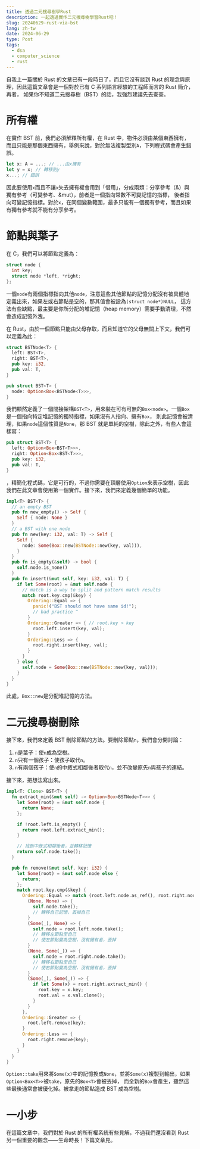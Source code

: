 ```yaml
---
title: 透過二元搜尋樹學Rust
description: 一起透過實作二元搜尋樹學習Rust吧！
slug: 20240629-rust-via-bst
lang: zh-tw
date: 2024-06-29
type: Post
tags:
  - dsa
  - computer_science
  - rust
---
```


自我上一篇關於 Rust 的文章已有一段時日了，而且它沒有談到 Rust 的理念與原理，因此這篇文章會是一個對於已有 C 系列語言經驗的工程師而言的 Rust 簡介，再者，
如果你不知道二元搜尋樹（BST）的話，我強烈建議先去查查。

# 所有權

在實作 BST 前，我們必須解釋所有權，在 Rust 中，物件必須由某個東西擁有，而且只能是那個東西擁有，舉例來說，對於無法複製型別`A`，下列程式碼會產生錯誤。

```rust
let x: A = ...; // ...由x擁有
let y = x; // 轉移到y
x...; // 錯誤
```

因此要使用`x`而且不讓`x`失去擁有權會用到「借用」，分成兩類：分享參考（&）與獨有參考（可變參考、&mut），前者是一個指向常數不可變記憶的指標，
後者指向可變記憶指標。對於`x`，在同個變數範圍，最多只能有一個獨有參考，而且如果有獨有參考就不能有分享參考。

# 節點與葉子

在 C，我們可以將節點定義為：

```c
struct node {
  int key;
  struct node *left, *right;
};
```

一個`node`有兩個指標指向其他`node`，注意這些其他節點的記憶分配沒有被具體地定義出來，如果左或右節點是空的，那其值會被設為`(struct node*)NULL`，
這方法有些缺點，最主要是你所分配的堆記憶（heap memory）需要手動清理，不然會造成記憶外洩。

在 Rust，由於一個節點只能由父母存取，而且知道它的父母無關上下文，我們可以定義為此：

```rust
struct BSTNode<T> {
  left: BST<T>,
  right: BST<T>,
  pub key: i32,
  pub val: T,
}

pub struct BST<T> {
  node: Option<Box<BSTNode<T>>>,
}
```

我們顯然定義了一個間接架構`BST<T>`，用來裝在可有可無的`Box<node>`。一個`Box`是一個指向特定堆記憶的獨特指標，如果沒有人指向、擁有`Box`，
則此記憶會被清理，如果`node`這個性質是`None`，那 BST 就是單純的空樹，除此之外，有些人會這樣寫：

```rust
pub struct BST<T> {
  left: Option<Box<BST<T>>>,
  right: Option<Box<BST<T>>>,
  pub key: i32,
  pub val: T,
}
```

，精簡化程式碼，它是可行的，不過你需要在頂層使用`Option`來表示空樹，因此我們在此文章會使用第一個實作。接下來，我們來定義幾個簡單的功能。

```rust
impl<T> BST<T> {
  // an empty BST
  pub fn new_empty() -> Self {
    Self { node: None }
  }
  // a BST with one node
  pub fn new(key: i32, val: T) -> Self {
    Self {
      node: Some(Box::new(BSTNode::new(key, val))),
    }
  }
  pub fn is_empty(&self) -> bool {
    self.node.is_none()
  }
  pub fn insert(&mut self, key: i32, val: T) {
    if let Some(root) = &mut self.node {
      // match is a way to split and pattern match results
      match root.key.cmp(&key) {
        Ordering::Equal => {
          panic!("BST should not have same id!");
          // bad practice ^
        }
        Ordering::Greater => { // root.key > key
          root.left.insert(key, val);
        }
        Ordering::Less => {
          root.right.insert(key, val);
        }
      }
    } else {
      self.node = Some(Box::new(BSTNode::new(key, val)));
    }
  }
}
```

此處，`Box::new`是分配堆記憶的方法。

# 二元搜尋樹刪除

接下來，我們來定義 BST 刪除節點的方法。要刪除節點`n`，我們會分開討論：

1. `n`是葉子：使`n`成為空樹。
2. `n`只有一個孩子：使孩子取代`n`。
3. `n`有兩個孩子：使`n`的中敘式相鄰後者取代`n`，並不改變原先`n`與孩子的連結。

接下來，把想法寫出來。

```rust
impl<T: Clone> BST<T> {
  fn extract_min(&mut self) -> Option<Box<BSTNode<T>>> {
    let Some(root) = &mut self.node {
      return None;
    };

    if !root.left.is_empty() {
      return root.left.extract_min();
    }

    // 找到中敘式相鄰後者，並轉移記憶
    return self.node.take();
  }

  pub fn remove(&mut self, key: i32) {
    let Some(root) = &mut self.node else {
      return;
    };
    match root.key.cmp(&key) {
      Ordering::Equal => match (root.left.node.as_ref(), root.right.node.as_ref()) {
        (None, None) => {
          self.node.take();
          // 轉移自己記憶，丟掉自己
        }
        (Some(_), None) => {
          self.node = root.left.node.take();
          // 轉移左節點至自己
          // 使左節點變為空樹，沒有擁有者，丟掉
        }
        (None, Some(_)) => {
          self.node = root.right.node.take();
          // 轉移右節點至自己
          // 使右節點變為空樹，沒有擁有者，丟掉
        }
        (Some(_), Some(_)) => {
          if let Some(x) = root.right.extract_min() {
            root.key = x.key;
            root.val = x.val.clone();
          }
        }
      },
      Ordering::Greater => {
        root.left.remove(key);
      }
      Ordering::Less => {
        root.right.remove(key);
      }
    }
  }
}
```

`Option::take`用來將`Some(x)`中的記憶換成`None`，並將`Some(x)`複製到輸出，如果`Option<Box<T>>`被`take`，原先的`Box<T>`會被丟掉，
而全新的`Box`會產生，雖然這些最後通常會被優化掉。被拿走的節點造成 BST 成為空樹。

# 一小步

在這篇文章中，我們對於 Rust 的所有權系統有些見解，不過我們還沒看到 Rust 另一個重要的觀念——生命時長！下篇文章見。
